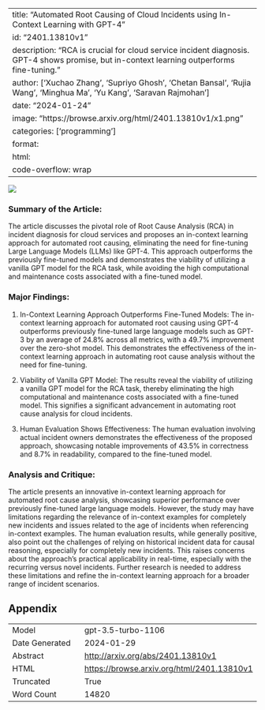 
---
title: "Automated Root Causing of Cloud Incidents using In-Context Learning with GPT-4"
id: "2401.13810v1"
description: "RCA is crucial for cloud service incident diagnosis. GPT-4 shows promise, but in-context learning outperforms fine-tuning."
author: ['Xuchao Zhang', 'Supriyo Ghosh', 'Chetan Bansal', 'Rujia Wang', 'Minghua Ma', 'Yu Kang', 'Saravan Rajmohan']
date: "2024-01-24"
image: "https://browse.arxiv.org/html/2401.13810v1/x1.png"
categories: ['programming']
format:
  html:
    code-overflow: wrap
---

![](https://browse.arxiv.org/html/2401.13810v1/x1.png)

### Summary of the Article:
The article discusses the pivotal role of Root Cause Analysis (RCA) in incident diagnosis for cloud services and proposes an in-context learning approach for automated root causing, eliminating the need for fine-tuning Large Language Models (LLMs) like GPT-4. This approach outperforms the previously fine-tuned models and demonstrates the viability of utilizing a vanilla GPT model for the RCA task, while avoiding the high computational and maintenance costs associated with a fine-tuned model.

### Major Findings:
1. In-Context Learning Approach Outperforms Fine-Tuned Models: The in-context learning approach for automated root causing using GPT-4 outperforms previously fine-tuned large language models such as GPT-3 by an average of 24.8% across all metrics, with a 49.7% improvement over the zero-shot model. This demonstrates the effectiveness of the in-context learning approach in automating root cause analysis without the need for fine-tuning.
   
2. Viability of Vanilla GPT Model: The results reveal the viability of utilizing a vanilla GPT model for the RCA task, thereby eliminating the high computational and maintenance costs associated with a fine-tuned model. This signifies a significant advancement in automating root cause analysis for cloud incidents.

3. Human Evaluation Shows Effectiveness: The human evaluation involving actual incident owners demonstrates the effectiveness of the proposed approach, showcasing notable improvements of 43.5% in correctness and 8.7% in readability, compared to the fine-tuned model.

### Analysis and Critique:
The article presents an innovative in-context learning approach for automated root cause analysis, showcasing superior performance over previously fine-tuned large language models. However, the study may have limitations regarding the relevance of in-context examples for completely new incidents and issues related to the age of incidents when referencing in-context examples. The human evaluation results, while generally positive, also point out the challenges of relying on historical incident data for causal reasoning, especially for completely new incidents. This raises concerns about the approach's practical applicability in real-time, especially with the recurring versus novel incidents. Further research is needed to address these limitations and refine the in-context learning approach for a broader range of incident scenarios.

## Appendix

|          |          |
|----------|----------|
| Model     | gpt-3.5-turbo-1106       |
| Date Generated     | 2024-01-29       |
| Abstract | [http://arxiv.org/abs/2401.13810v1](http://arxiv.org/abs/2401.13810v1)        |
| HTML     | [https://browse.arxiv.org/html/2401.13810v1](https://browse.arxiv.org/html/2401.13810v1)       |
| Truncated       | True       |
| Word Count       | 14820       |